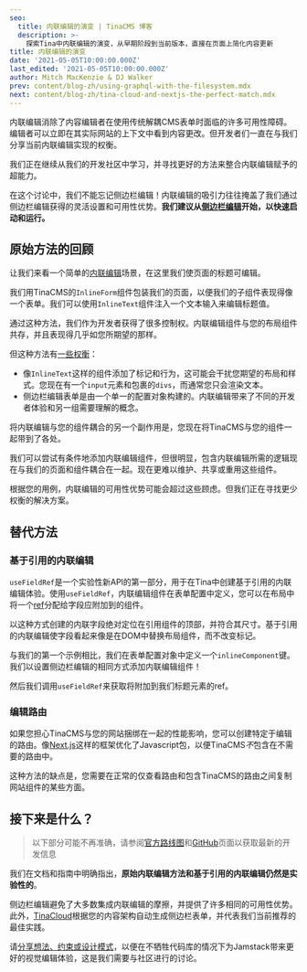 ```yaml
---
seo:
  title: 内联编辑的演变 | TinaCMS 博客
  description: >-
    探索Tina中内联编辑的演变，从早期阶段到当前版本，直接在页面上简化内容更新
title: 内联编辑的演变
date: '2021-05-05T10:00:00.000Z'
last_edited: '2021-05-05T10:00:00.000Z'
author: Mitch MacKenzie & DJ Walker
prev: content/blog-zh/using-graphql-with-the-filesystem.mdx
next: content/blog-zh/tina-cloud-and-nextjs-the-perfect-match.mdx
---
```


内联编辑消除了内容编辑者在使用传统解耦CMS表单时面临的许多可用性障碍。编辑者可以立即在其实际网站的上下文中看到内容更改。但开发者们一直在与我们分享当前内联编辑实现的权衡。

我们正在继续从我们的开发社区中学习，并寻找更好的方法来整合内联编辑赋予的超能力。

在这个讨论中，我们不能忘记侧边栏编辑！内联编辑的吸引力往往掩盖了我们通过侧边栏编辑获得的灵活设置和可用性优势。**我们建议从[侧边栏编辑](/docs/using-tina-editor)开始，以快速启动和运行。**

## 原始方法的回顾

让我们来看一个简单的[内联编辑](/docs/contextual-editing/overview)场景，在这里我们使页面的标题可编辑。

我们用TinaCMS的`InlineForm`组件包装我们的页面，以便我们的子组件表现得像一个表单。我们可以使用`InlineText`组件注入一个文本输入来编辑标题值。

<Codesandbox embedSrc="https://codesandbox.io/embed/tina-inline-editing-y28os?fontsize=14&hidenavigation=1&theme=dark&view=split&editorsize=65" title="tina-inline-editing" />

通过这种方法，我们作为开发者获得了很多控制权。内联编辑组件与您的布局组件共存，并且表现得几乎如您所期望的那样。

但这种方法有[一些权衡](/blog/more-changes-coming-to-inline-editing/)：

* 像`InlineText`这样的组件添加了标记和行为，这可能会干扰您期望的布局和样式。您现在有一个`input`元素和包裹的`divs`，而通常您只会渲染文本。
* 侧边栏编辑表单是由一个单一的配置对象构建的。内联编辑带来了不同的开发者体验和另一组需要理解的概念。

将内联编辑与您的组件耦合的另一个副作用是，您现在将TinaCMS与您的组件一起带到了各处。

我们可以尝试有条件地添加内联编辑组件，但很明显，包含内联编辑所需的逻辑现在与我们的页面和组件耦合在一起。现在更难以维护、共享或重用这些组件。

根据您的用例，内联编辑的可用性优势可能会超过这些顾虑。但我们正在寻找更少权衡的解决方案。

## 替代方法

### 基于引用的内联编辑

`useFieldRef`是一个实验性新API的第一部分，用于在Tina中创建基于引用的内联编辑体验。使用`useFieldRef`，内联编辑组件在表单配置中定义，您可以在布局中将一个[ref](https://react.dev/learn/referencing-values-with-refs#refs-and-the-dom)分配给字段应附加到的组件。

以这种方式创建的内联字段绝对定位在引用组件的顶部，并符合其尺寸。基于引用的内联编辑使字段看起来像是在DOM中替换布局组件，而不改变标记。

与我们的第一个示例相比，我们在表单配置对象中定义一个`inlineComponent`键。我们以设置侧边栏编辑的相同方式添加内联编辑组件！

然后我们调用`useFieldRef`来获取将附加到我们标题元素的ref。

<Codesandbox embedSrc="https://codesandbox.io/embed/tina-ref-based-inline-editing-p8kx4?fontsize=14&hidenavigation=1&theme=dark&view=split&editorsize=65" title="tina-inline-editing" />

### 编辑路由

如果您担心TinaCMS与您的网站捆绑在一起的性能影响，您可以创建特定于编辑的路由。像[Next.js](https://nextjs.org)这样的框架优化了Javascript包，以便TinaCMS*不*包含在不需要的路由中。

这种方法的缺点是，您需要在正常的仅查看路由和包含TinaCMS的路由之间复制网站组件的某些方面。

## 接下来是什么？

> 以下部分可能不再准确，请参阅[官方路线图](https://tina.io/roadmap/ "Roadmap")和[GitHub](https://github.com/tinacms)页面以获取最新的开发信息

我们在文档和指南中明确指出，**原始内联编辑方法和基于引用的内联编辑仍然是实验性的**。

侧边栏编辑避免了大多数集成内联编辑的摩擦，并提供了许多相同的可用性优势。此外，[TinaCloud](https://app.tina.io)根据您的内容架构自动生成侧边栏表单，并代表我们当前推荐的最佳实践。

请[分享想法、约束或设计模式](https://github.com/tinacms/tinacms/issues)，以便在不牺牲代码库的情况下为Jamstack带来更好的视觉编辑体验，这是我们需要与社区进行的讨论。